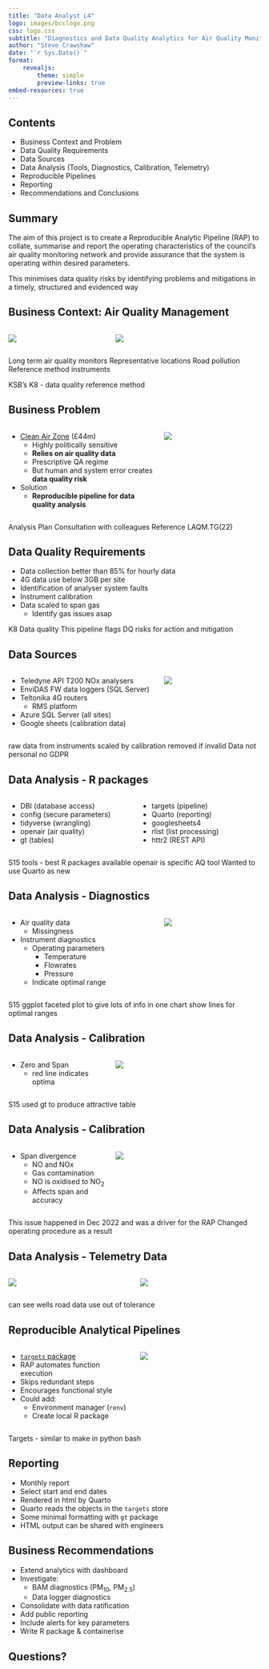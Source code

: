 ```yaml
---
title: "Data Analyst L4"
logo: images/bcclogo.png
css: logo.css
subtitle: "Diagnostics and Data Quality Analytics for Air Quality Monitoring"
author: "Steve Crawshaw"
date: "`r Sys.Date()`"
format:
    revealjs:
        theme: simple
        preview-links: true
embed-resources: true
---
```


## Contents

 - Business Context and Problem
 - Data Quality Requirements
 - Data Sources
 - Data Analysis (Tools, Diagnostics, Calibration, Telemetry)
 - Reproducible Pipelines
 - Reporting
 - Recommendations and Conclusions


## Summary

The aim of this project is to create a Reproducible Analytic Pipeline (RAP) to collate, summarise and report the operating characteristics of the council’s air quality monitoring network and provide assurance that the system is operating within desired parameters. 

This minimises data quality risks by identifying problems and mitigations in a timely, structured and evidenced way

## Business Context: Air Quality Management

:::: {.columns}

::: {.column width="40%"}

![](images/contin_sites_sml.png)
:::

::: {.column width="60%"}

![](images/2000.jpg)
:::

::::

:::{.notes}

Long term air quality monitors
Representative locations
Road pollution
Reference method instruments 

KSB's 
K8 - data quality reference method

:::

## Business Problem

:::: {.columns}

::: {.column width="60%"}

- [Clean Air Zone](https://www.cleanairforbristol.org/) (£44m)
    - Highly politically sensitive
    - **Relies on air quality data**
    - Prescriptive QA regime
    - But human and system error creates **data quality risk**
- Solution
    - **Reproducible pipeline for data quality analysis**
    
:::

::: {.column width="40%"}


![](images/cazbig.png)
:::

::::

:::{.notes}
Analysis Plan
Consultation with colleagues
Reference LAQM.TG(22)
:::

## Data Quality Requirements

- Data collection better than 85% for hourly data
- 4G data use below 3GB per site 
- Identification of analyser system faults
- Instrument calibration
- Data scaled to span gas
    - Identify gas issues asap

:::{.notes}
K8 Data quality
This pipeline flags DQ risks for action and mitigation
:::


## Data Sources

:::: {.columns}

::: {.column width="60%"}

- Teledyne API T200 NOx analysers
- EnviDAS FW data loggers (SQL Server)
- Teltonika 4G routers
    - RMS platform
- Azure SQL Server (all sites)
- Google sheets (calibration data)

:::

::: {.column width="40%"}

![](images/rut950-840xAuto.webp)
:::

::::

:::{.notes}
raw data from instruments
scaled by calibration
removed if invalid
Data not personal no GDPR
:::

## Data Analysis - R packages

:::: {.columns}

::: {.column width="50%"}

- DBI (database access)
- config (secure parameters)
- tidyverse (wrangling)
- openair (air quality)
- gt (tables)

    
:::

::: {.column width="50%"}

- targets (pipeline)
- Quarto (reporting)
- googlesheets4
- rlist (list processing)
- httr2 (REST API)

:::

::::


:::{.notes}
S15 tools - best R packages available
openair is specific AQ tool
Wanted to use Quarto as new
:::

## Data Analysis - Diagnostics

:::: {.columns}

::: {.column width="60%"}

- Air quality data
    - Missingness
- Instrument diagnostics
    - Operating parameters
        - Temperature
        - Flowrates
        - Pressure
    - Indicate optimal range
    
:::

::: {.column width="40%"}

![](fp/qa_report_files/figure-html/diag_plot_1-1.png)

:::

::::

:::{.notes}
S15 ggplot faceted plot to give lots of info in one chart
show lines for optimal ranges
:::

## Data Analysis - Calibration

:::: {.columns}

::: {.column width="40%"}

- Zero and Span
    - red line indicates optima

:::

::: {.column width="60%"}

![](images/cal_factors.png)
:::

::::

:::{.notes}
S15 used gt to produce attractive table
:::

## Data Analysis - Calibration

:::: {.columns}

::: {.column width="40%"}

- Span divergence
    - NO and NOx
    - Gas contamination
    - NO is oxidised to NO~2~
    - Affects span and accuracy
    
:::

::: {.column width="60%"}

![](images/span_diff_plot.png)

:::

::::


:::{.notes}
This issue happened in Dec 2022 and was a driver for the RAP
Changed operating procedure as a result
:::

## Data Analysis - Telemetry Data

:::: {.columns}

::: {.column width="50%"}

![](fp/qa_report_files/figure-html/data_use_1-1.png)

:::

::: {.column width="50%"}

![](fp/qa_report_files/figure-html/cumulative_data_use-1.png)
:::

::::

:::{.notes}
can see wells road data use out of tolerance
:::

## Reproducible Analytical Pipelines

:::: {.columns}

::: {.column width="50%"}

- [`targets` package](https://books.ropensci.org/targets/)
- RAP automates function execution
- Skips redundant steps
- Encourages functional style
- Could add:
    - Environment manager (`renv`)
    - Create local R package

:::

::: {.column width="50%"}

![](images/tar-visnetwork.png)

:::

::::

:::{.notes}
Targets - similar to make in python bash
:::


## Reporting

- Monthly report
- Select start and end dates
- Rendered in html by Quarto
- Quarto reads the objects in the `targets` store
- Some minimal formatting with `gt` package
- HTML output can be shared with engineers

:::{.notes}

:::

## Business Recommendations

- Extend analytics with dashboard
- Investigate:
    - BAM diagnostics (PM~10~, PM~2.5~)
    - Data logger diagnostics
- Consolidate with data ratification
- Add public reporting
- Include alerts for key parameters
- Write R package & containerise

:::{.notes}

:::


## Questions?